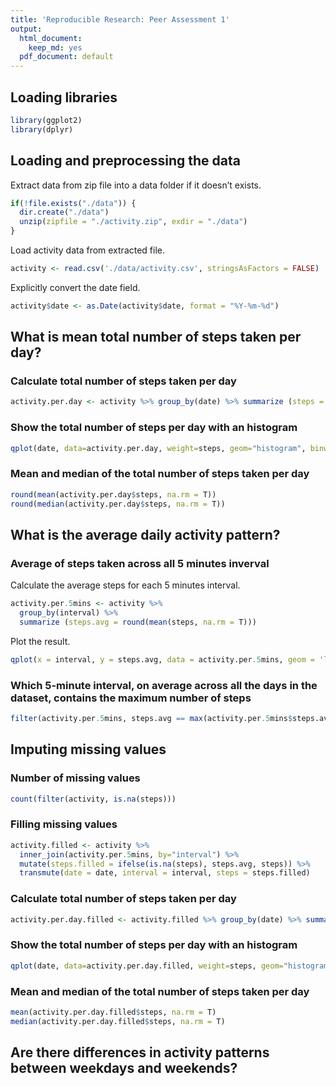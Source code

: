 ```yaml
---
title: 'Reproducible Research: Peer Assessment 1'
output:
  html_document:
    keep_md: yes
  pdf_document: default
---
```



## Loading libraries
```r
library(ggplot2)
library(dplyr)
```


## Loading and preprocessing the data

Extract data from zip file into a data folder if it doesn't exists.

```r
if(!file.exists("./data")) {
  dir.create("./data")
  unzip(zipfile = "./activity.zip", exdir = "./data")
}
```

Load activity data from extracted file.

```r
activity <- read.csv('./data/activity.csv', stringsAsFactors = FALSE)
```

Explicitly convert the date field.

```r
activity$date <- as.Date(activity$date, format = "%Y-%m-%d")
```


## What is mean total number of steps taken per day?


### Calculate total number of steps taken per day    

```r
activity.per.day <- activity %>% group_by(date) %>% summarize (steps = sum(steps))
```


### Show the total number of steps per day with an histogram

```r
qplot(date, data=activity.per.day, weight=steps, geom="histogram", binwidth=1)
```


### Mean and median of the total number of steps taken per day

```r
round(mean(activity.per.day$steps, na.rm = T))
round(median(activity.per.day$steps, na.rm = T))
```

## What is the average daily activity pattern?

### Average of steps taken across all 5 minutes inverval

Calculate the average steps for each 5 minutes interval.

```r
activity.per.5mins <- activity %>% 
  group_by(interval) %>% 
  summarize (steps.avg = round(mean(steps, na.rm = T)))
```

Plot the result.

```r
qplot(x = interval, y = steps.avg, data = activity.per.5mins, geom = 'line')
```


### Which 5-minute interval, on average across all the days in the dataset, contains the maximum number of steps

```r
filter(activity.per.5mins, steps.avg == max(activity.per.5mins$steps.avg))
```


## Imputing missing values

### Number of missing values

```r
count(filter(activity, is.na(steps)))
```


### Filling missing values

```r
activity.filled <- activity %>% 
  inner_join(activity.per.5mins, by="interval") %>%
  mutate(steps.filled = ifelse(is.na(steps), steps.avg, steps)) %>%
  transmute(date = date, interval = interval, steps = steps.filled)
```


### Calculate total number of steps taken per day    

```r
activity.per.day.filled <- activity.filled %>% group_by(date) %>% summarize (steps = sum(steps))
```


### Show the total number of steps per day with an histogram

```r
qplot(date, data=activity.per.day.filled, weight=steps, geom="histogram", binwidth=1)
```


### Mean and median of the total number of steps taken per day

```r
mean(activity.per.day.filled$steps, na.rm = T)
median(activity.per.day.filled$steps, na.rm = T)
```


## Are there differences in activity patterns between weekdays and weekends?
